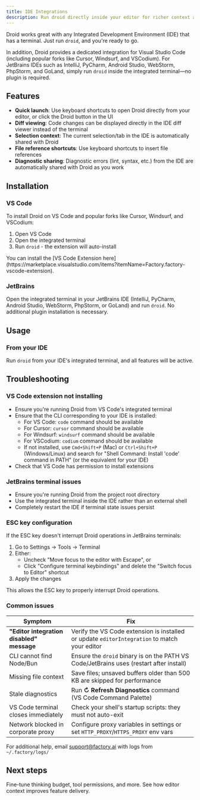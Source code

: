 ```yaml
---
title: IDE Integrations
description: Run droid directly inside your editor for richer context and a smoother workflow.
---
```


Droid works great with any Integrated Development Environment (IDE) that has a terminal. Just run `droid`, and you're ready to go.

In addition, Droid provides a dedicated integration for Visual Studio Code (including popular forks like Cursor, Windsurf, and VSCodium). For JetBrains IDEs such as IntelliJ, PyCharm, Android Studio, WebStorm, PhpStorm, and GoLand, simply run `droid` inside the integrated terminal—no plugin is required.

## Features

- **Quick launch**: Use keyboard shortcuts to open Droid directly from your editor, or click the Droid button in the UI
- **Diff viewing**: Code changes can be displayed directly in the IDE diff viewer instead of the terminal
- **Selection context**: The current selection/tab in the IDE is automatically shared with Droid
- **File reference shortcuts**: Use keyboard shortcuts to insert file references
- **Diagnostic sharing**: Diagnostic errors (lint, syntax, etc.) from the IDE are automatically shared with Droid as you work

## Installation

### VS Code

To install Droid on VS Code and popular forks like Cursor, Windsurf, and VSCodium:

1. Open VS Code
2. Open the integrated terminal
3. Run `droid` - the extension will auto-install

<Note>
  You can install the [VS Code Extension
  here](https://marketplace.visualstudio.com/items?itemName=Factory.factory-vscode-extension).
</Note>

### JetBrains

Open the integrated terminal in your JetBrains IDE (IntelliJ, PyCharm, Android Studio, WebStorm, PhpStorm, or GoLand) and run `droid`. No additional plugin installation is necessary.

## Usage

### From your IDE

Run `droid` from your IDE's integrated terminal, and all features will be active.

## Troubleshooting

### VS Code extension not installing

- Ensure you're running Droid from VS Code's integrated terminal
- Ensure that the CLI corresponding to your IDE is installed:
  - For VS Code: `code` command should be available
  - For Cursor: `cursor` command should be available
  - For Windsurf: `windsurf` command should be available
  - For VSCodium: `codium` command should be available
  - If not installed, use `Cmd+Shift+P` (Mac) or `Ctrl+Shift+P` (Windows/Linux) and search for "Shell Command: Install 'code' command in PATH" (or the equivalent for your IDE)
- Check that VS Code has permission to install extensions

### JetBrains terminal issues

- Ensure you're running Droid from the project root directory
- Use the integrated terminal inside the IDE rather than an external shell
- Completely restart the IDE if terminal state issues persist

### ESC key configuration

If the ESC key doesn't interrupt Droid operations in JetBrains terminals:

1. Go to Settings → Tools → Terminal
2. Either:
   - Uncheck "Move focus to the editor with Escape", or
   - Click "Configure terminal keybindings" and delete the "Switch focus to Editor" shortcut
3. Apply the changes

This allows the ESC key to properly interrupt Droid operations.

### Common issues

| Symptom                                   | Fix                                                                                        |
| ----------------------------------------- | ------------------------------------------------------------------------------------------ |
| **"Editor integration disabled" message** | Verify the VS Code extension is installed or update `editorIntegration` to match your editor |
| CLI cannot find Node/Bun                  | Ensure the `droid` binary is on the PATH VS Code/JetBrains uses (restart after install)    |
| Missing file context                      | Save files; unsaved buffers older than 500 KB are skipped for performance                  |
| Stale diagnostics                         | Run **↻ Refresh Diagnostics** command (VS Code Command Palette)                            |
| VS Code terminal closes immediately       | Check your shell's startup scripts: they must not auto-exit                                |
| Network blocked in corporate proxy        | Configure proxy variables in settings or set `HTTP_PROXY`/`HTTPS_PROXY` env vars           |

For additional help, email support@factory.ai with logs from `~/.factory/logs/`

## Next steps

<CardGroup cols={2}>
  <Card title="Settings" icon="sliders" href="/cli/configuration/settings">
    Fine-tune thinking budget, tool permissions, and more.
  </Card>
  <Card
    title="Specification Mode"
    icon="list-check"
    href="/cli/user-guides/specification-mode"
  >
    See how editor context improves feature delivery.
  </Card>
</CardGroup>
